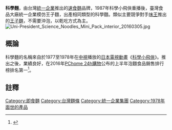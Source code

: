 '''科學麵'''，由台灣[[統一企業|統一企業]]推出的[[速食麵|速食麵]]品牌，1987年科學小飛俠重播後，臺灣食品大廠統一企業模仿王子麵，出產相同類型的科學麵。類似主要競爭對手[[味王|味王]]推出的[[王子麵|王子麵]]，不需要沖泡，以乾吃方式為主。
[[File:Uni-President_Science_Noodles_Mini_Pack_interior_20160305.jpg|thumb]]

==概論==
科學麵的名稱來自於1977至1978年在[[中視|中視]]播放的[[日本電視動畫|日本電視動畫]]《[[科學小飛俠|科學小飛俠]]》。推出之後，業績良好，在2016年[[PChome_Online網路家庭|PChome 24h購物]]公布的上半年泡麵食品銷售排行榜排名第一<ref>{{cite news|author=黃韻文|title=網購最賣泡麵 第1名乾啃濕吃都好棒棒|url=http://www.appledaily.com.tw/realtimenews/article/strange/20160803/920547|agency=[[台灣蘋果日報|台灣蘋果日報]]即時新聞|date=2016-08-03|accessdate=2016-09-14|archive-date=2016-09-15|archive-url=https://web.archive.org/web/20160915020703/http://www.appledaily.com.tw/realtimenews/article/strange/20160803/920547|dead-url=no}}</ref>。

==註釋==
{{reflist}}

{{統一企業}}

{{commonscat|Science Noodles}}
[[Category:即食麵|Category:即食麵]]
[[Category:台灣麵條|Category:台灣麵條]]
[[Category:統一企業集團|Category:統一企業集團]]
[[Category:1978年面世的產品|Category:1978年面世的產品]]